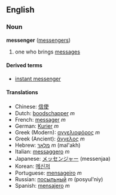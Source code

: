 ==English==
===Noun===
'''messenger''' ([[messengers]])

# one who brings [[message]]s

====Derived terms====
*[[instant messenger]]

====Translations====
*Chinese: [[信使]]
*Dutch: [[boodschapper]] ''m''
*French: [[messager]] ''m''
*German: [[Kurier]] ''m''
*Greek (Modern): [[αγγελιοφόρος]] ''m''
*Greek (Ancient): [[ἄγγελος]] ''m''
*Hebrew: [[מלאך|מַלְאָךְ]] ''m'' (mal'akh)
*Italian: [[messaggero]] ''m''
*Japanese: [[メッセンジャー]] (messenjaa)
*Korean: [[메신저]]
*Portuguese: [[mensageiro]] ''m''
*Russian: [[посыльный]] ''m'' (posyul'niy)
*Spanish: [[mensajero]] ''m''